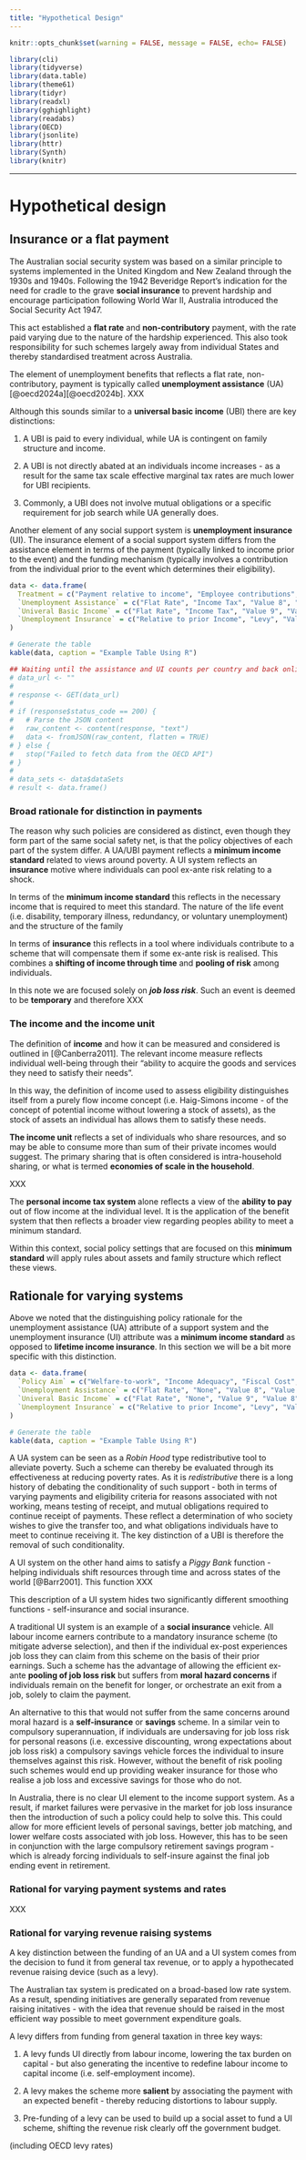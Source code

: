 ```yaml
---
title: "Hypothetical Design"
---
```


```r
knitr::opts_chunk$set(warning = FALSE, message = FALSE, echo= FALSE) 
```

```r

library(cli)
library(tidyverse)
library(data.table)
library(theme61)
library(tidyr)
library(readxl)
library(gghighlight)
library(readabs)
library(OECD)
library(jsonlite)
library(httr)
library(Synth)
library(knitr)
```

------------------------------------------------------------------------

# Hypothetical design

## Insurance or a flat payment

The Australian social security system was based on a similar principle to systems implemented in the United Kingdom and New Zealand through the 1930s and 1940s. Following the 1942 Beveridge Report's indication for the need for cradle to the grave **social insurance** to prevent hardship and encourage participation following World War II, Australia introduced the Social Security Act 1947.

This act established a **flat rate** and **non-contributory** payment, with the rate paid varying due to the nature of the hardship experienced. This also took responsibility for such schemes largely away from individual States and thereby standardised treatment across Australia.

The element of unemployment benefits that reflects a flat rate, non-contributory, payment is typically called **unemployment assistance** (UA) [@oecd2024a][@oecd2024b]. XXX

Although this sounds similar to a **universal basic income** (UBI) there are key distinctions:

1.  A UBI is paid to every individual, while UA is contingent on family structure and income.

2.  A UBI is not directly abated at an individuals income increases - as a result for the same tax scale effective marginal tax rates are much lower for UBI recipients.

3.  Commonly, a UBI does not involve mutual obligations or a specific requirement for job search while UA generally does.

Another element of any social support system is **unemployment insurance** (UI). The insurance element of a social support system differs from the assistance element in terms of the payment (typically linked to income prior to the event) and the funding mechanism (typically involves a contribution from the individual prior to the event which determines their eligibility).

```r

data <- data.frame(
  Treatment = c("Payment relative to income", "Employee contributions", "Individual Means testing","Family based Means testing","Job Search obligations","Time limitations"),
  `Unemployment Assistance` = c("Flat Rate", "Income Tax", "Value 8", "Value 8", "Value 8","Limited"),
  `Univeral Basic Income` = c("Flat Rate", "Income Tax", "Value 9", "Value 8", "Value 8","None"),
  `Unemployment Insurance` = c("Relative to prior Income", "Levy", "Value 9", "Value 8", "Value 8","Between X and X")
)

# Generate the table
kable(data, caption = "Example Table Using R")

## Waiting until the assistance and UI counts per country and back online for the OECD: https://www.oecd.org/en/data/datasets/social-benefit-recipients-socr-database.html
# data_url <- ""
# 
# response <- GET(data_url)
# 
# if (response$status_code == 200) {
#   # Parse the JSON content
#   raw_content <- content(response, "text")
#   data <- fromJSON(raw_content, flatten = TRUE)
# } else {
#   stop("Failed to fetch data from the OECD API")
# }
# 
# data_sets <- data$dataSets
# result <- data.frame()


```

### Broad rationale for distinction in payments

The reason why such policies are considered as distinct, even though they form part of the same social safety net, is that the policy objectives of each part of the system differ. A UA/UBI payment reflects a **minimum income standard** related to views around poverty. A UI system reflects an **insurance** motive where individuals can pool ex-ante risk relating to a shock.

In terms of the **minimum income standard** this reflects in the necessary income that is required to meet this standard. The nature of the life event (i.e. disability, temporary illness, redundancy, or voluntary unemployment) and the structure of the family

In terms of **insurance** this reflects in a tool where individuals contribute to a scheme that will compensate them if some ex-ante risk is realised. This combines a **shifting of income through time** and **pooling of risk** among individuals.

In this note we are focused solely on ***job loss risk***. Such an event is deemed to be **temporary** and therefore XXX

### The income and the income unit

The definition of **income** and how it can be measured and considered is outlined in [@Canberra2011]. The relevant income measure reflects individual well-being through their "ability to acquire the goods and services they need to satisfy their needs".

In this way, the definition of income used to assess eligibility distinguishes itself from a purely flow income concept (i.e. Haig-Simons income - of the concept of potential income without lowering a stock of assets), as the stock of assets an individual has allows them to satisfy these needs.

**The income unit** reflects a set of individuals who share resources, and so may be able to consume more than sum of their private incomes would suggest. The primary sharing that is often considered is intra-household sharing, or what is termed **economies of scale in the household**.

XXX

The **personal income tax system** alone reflects a view of the **ability to pay** out of flow income at the individual level. It is the application of the benefit system that then reflects a broader view regarding peoples ability to meet a minimum standard.

Within this context, social policy settings that are focused on this **minimum standard** will apply rules about assets and family structure which reflect these views.

## Rationale for varying systems

Above we noted that the distinguishing policy rationale for the unemployment assistance (UA) attribute of a support system and the unemployment insurance (UI) attribute was a **minimum income standard** as opposed to **lifetime income insurance**. In this section we will be a bit more specific with this distinction.

```r

data <- data.frame(
  `Policy Aim` = c("Welfare-to-work", "Income Adequacy", "Fiscal Cost","XXX","XXX","XXX"),
  `Unemployment Assistance` = c("Flat Rate", "None", "Value 8", "Value 8", "Value 8","Limited"),
  `Univeral Basic Income` = c("Flat Rate", "None", "Value 9", "Value 8", "Value 8","None"),
  `Unemployment Insurance` = c("Relative to prior Income", "Levy", "Value 9", "Value 8", "Value 8","Between X and X")
)

# Generate the table
kable(data, caption = "Example Table Using R")
```

A UA system can be seen as a *Robin Hood* type redistributive tool to alleviate poverty. Such a scheme can thereby be evaluated through its effectiveness at reducing poverty rates. As it is *redistributive* there is a long history of debating the conditionality of such support - both in terms of varying payments and eligibility criteria for reasons associated with not working, means testing of receipt, and mutual obligations required to continue receipt of payments. These reflect a determination of who society wishes to give the transfer too, and what obligations individuals have to meet to continue receiving it. The key distinction of a UBI is therefore the removal of such conditionality.

A UI system on the other hand aims to satisfy a *Piggy Bank* function - helping individuals shift resources through time and across states of the world [@Barr2001]. This function XXX

This description of a UI system hides two significantly different smoothing functions - self-insurance and social insurance.

A traditional UI system is an example of a **social insurance** vehicle. All labour income earners contribute to a mandatory insurance scheme (to mitigate adverse selection), and then if the individual ex-post experiences job loss they can claim from this scheme on the basis of their prior earnings. Such a scheme has the advantage of allowing the efficient ex-ante **pooling of job loss risk** but suffers from **moral hazard concerns** if individuals remain on the benefit for longer, or orchestrate an exit from a job, solely to claim the payment.

An alternative to this that would not suffer from the same concerns around moral hazard is a **self-insurance** or **savings** scheme. In a similar vein to compulsory superannuation, if individuals are undersaving for job loss risk for personal reasons (i.e. excessive discounting, wrong expectations about job loss risk) a compulsory savings vehicle forces the individual to insure themselves against this risk. However, without the benefit of risk pooling such schemes would end up providing weaker insurance for those who realise a job loss and excessive savings for those who do not.

In Australia, there is no clear UI element to the income support system. As a result, if market failures were pervasive in the market for job loss insurance then the introduction of such a policy could help to solve this. This could allow for more efficient levels of personal savings, better job matching, and lower welfare costs associated with job loss. However, this has to be seen in conjunction with the large compulsory retirement savings program - which is already forcing individuals to self-insure against the final job ending event in retirement.

### Rational for varying payment systems and rates

XXX

### Rational for varying revenue raising systems

A key distinction between the funding of an UA and a UI system comes from the decision to fund it from general tax revenue, or to apply a hypothecated revenue raising device (such as a levy).

The Australian tax system is predicated on a broad-based low rate system. As a result, spending initiatives are generally separated from revenue raising initatives - with the idea that revenue should be raised in the most efficient way possible to meet government expenditure goals.

A levy differs from funding from general taxation in three key ways:

1.  A levy funds UI directly from labour income, lowering the tax burden on capital - but also generating the incentive to redefine labour income to capital income (i.e. self-employment income).

2.  A levy makes the scheme more **salient** by associating the payment with an expected benefit - thereby reducing distortions to labour supply.

3.  Pre-funding of a levy can be used to build up a social asset to fund a UI scheme, shifting the revenue risk clearly off the government budget.

(including OECD levy rates)
